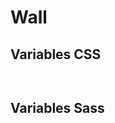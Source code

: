 
<Meta of={WallStories}/>

# Wall

<Canvas of={WallStories.Single}/>
<Controls/>

## Variables CSS

```scss
--#{$prefix}wall-gap: #{$wall-gap};
```

## Variables Sass

```scss
$wall-gap: $grid-gutter-width;
```
